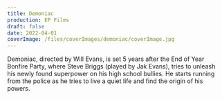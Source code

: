 ```yaml
---
title: Demoniac
production: EP Films
draft: false
date: 2022-04-01
coverImage: /files/coverImages/demoniac/coverImage.jpg
---
```

Demoniac, directed by Will Evans, is set 5 years after the End of Year Bonfire Party, where Steve Briggs (played by Jak Evans), tries to unleash his newly found superpower on his high school bullies. He starts running from the police as he tries to live a quiet life and find the origin of his powers.

